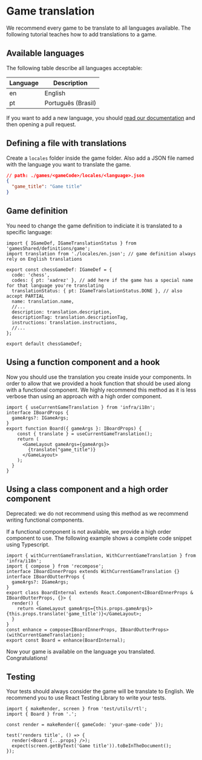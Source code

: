 
<Meta title="Documentation/How to/Translation/Game Translation" />

# Game translation

We recommend every game to be translate to all languages available. The following tutorial teaches how to add translations to a game.

## Available languages

The following table describe all languages acceptable:

| Language | Description        |
| -------- | ------------------ |
| en       | English            |
| pt       | Português (Brasil) |

If you want to add a new language, you should [read our documentation](docs/?path=/story/documentation-translation-adding-a-new-language--page) and then opening a pull request.

## Defining a file with translations

Create a `locales` folder inside the game folder. Also add a JSON file named with the language you want to translate the game.

```json
// path: ./games/<gameCode>/locales/<language>.json
{
  "game_title": "Game title"
}
```

## Game definition

You need to change the game definition to indiciate it is translated to a specific language:

```tsx
import { IGameDef, IGameTranslationStatus } from 'gamesShared/definitions/game';
import translation from './locales/en.json'; // game definition always rely on English translations

export const chessGameDef: IGameDef = {
  code: 'chess',
  codes: { pt: 'xadrez' }, // add here if the game has a special name for that language you're translating
  translationStatus: { pt: IGameTranslationStatus.DONE }, // also accept PARTIAL
  name: translation.name,
  //...
  description: translation.description,
  descriptionTag: translation.descriptionTag,
  instructions: translation.instructions,
  //...
};

export default chessGameDef;
```

## Using a function component and a hook

Now you should use the translation you create inside your components. In order to allow that we provided a hook function that should be used along with a functional component. We highly recommend this method as it is less verbose than using an approach with a high order component.

```tsx
import { useCurrentGameTranslation } from 'infra/i18n';
interface IBoardProps {
  gameArgs?: IGameArgs;
}
export function Board({ gameArgs }: IBoardProps) {
    const { translate } = useCurrentGameTranslation();
    return (
      <GameLayout gameArgs={gameArgs}>
        {translate("game_title")}
      </GameLayout>
    );
  }
}
```

## Using a class component and a high order component

<Alert severity="warning">
  Deprecated: we do not recommend using this method as we recommend writing functional components.
</Alert>

If a functional component is not available, we provide a high order component to use. The following example shows a complete code snippet using Typescript.

```tsx
import { withCurrentGameTranslation, WithCurrentGameTranslation } from 'infra/i18n';
import { compose } from 'recompose';
interface IBoardInnerProps extends WithCurrentGameTranslation {}
interface IBoardOutterProps {
  gameArgs?: IGameArgs;
}
export class BoardInternal extends React.Component<IBoardInnerProps & IBoardOutterProps, {}> {
  render() {
    return <GameLayout gameArgs={this.props.gameArgs}>{this.props.translate('game_title')}</GameLayout>;
  }
}
const enhance = compose<IBoardInnerProps, IBoardOutterProps>(withCurrentGameTranslation);
export const Board = enhance(BoardInternal);
```

Now your game is available on the language you translated. Congratulations!

## Testing

Your tests should always consider the game will be translate to English. We recommend you to use React Testing Library to write your tests.

```tsx
import { makeRender, screen } from 'test/utils/rtl';
import { Board } from '.';

const render = makeRender({ gameCode: 'your-game-code' });

test('renders title', () => {
  render(<Board {...props} />);
  expect(screen.getByText('Game title')).toBeInTheDocument();
});
```
